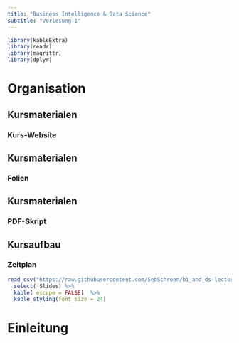 ```yaml
---
title: "Business Intelligence & Data Science"
subtitle: "Vorlesung 1"
---
```


```r

library(kableExtra)
library(readr)
library(magrittr)
library(dplyr)
```



# Organisation 


## Kursmaterialen
### Kurs-Website

## Kursmaterialen
### Folien


## Kursmaterialen
### PDF-Skript





## Kursaufbau
### Zeitplan

```r
read_csv("https://raw.githubusercontent.com/SebSchroen/bi_and_ds-lecture_notes/main/data/ablauf.csv?token=GHSAT0AAAAAACM257XVVEYBBDRA7AUOJWCEZNKWVYQ") %>% 
  select(-Slides) %>% 
  kable( escape = FALSE)  %>% 
  kable_styling(font_size = 24)
```
# Einleitung